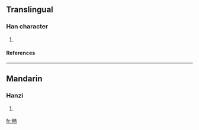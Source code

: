 ==Translingual==
===Han character===
{{Han char|rn=102|rad=田|as=05|sn=10|four=|canj=田土月 (WGB)}}
# {{defn|Han|sort=田05}}
====References====
{{Han ref|kx=0761.040|dkj=21807|dj=1170.270|hdz=42536.040|uh=7558|ud=30040}}

----
==Mandarin==
===Hanzi===
{{cmn-hanzi|pin=[[liǔ]] ([[liu3]]), [[liù]] ([[liu4]]), [[nán]] ([[nan2]])|wg=liu<sup>3</sup>, liu<sup>4</sup>, nan<sup>2</sup>}}
# {{defn|Mandarin}}

[[fr:畘]]